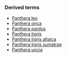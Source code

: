 {{Taxonomy|Genus|[[Panthera]]|(in the [[Subfamily]] ''[[Pantherinae]]'') about 6 [[species]] of big [[cat]]s}}
{{wikipedia}}
===Derived terms===
*[[Panthera leo]]
*[[Panthera onca]]
*[[Panthera pardus]]
*[[Panthera tigris]]
*[[Panthera tigris altaica]]
*[[Panthera tigris sumatrae]]
*[[Panthera uncia]]